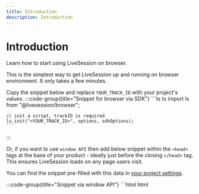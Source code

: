 ```yaml
---
title: Introduction
description: Introduction
---
```


# Introduction
<Subtitle>
    Learn how to start using LiveSession on browser.
</Subtitle>

This is the simplest way to get LiveSession up and running on browser environment. It only takes a few
minutes.

Copy the snippet below and replace `YOUR_TRACK_ID` with your project's values.
:::code-group{title="Snippet for browser via SDK"}
    ```ts ts
    import ls from "@livesession/browser";

    // init a script, trackID is required
    ls.init("<YOUR_TRACK_ID>", options, sdkOptions);
    ```
:::

Or, if you want to use `window API` then add below snippet within the `<head>` tags at the base of your product - ideally just before the closing `</head>` tag.
This ensures LiveSession loads on any page users visit.

You can find the snippet pre-filled with this data in [your project settings](https://livesession.io).

:::code-group{title="Snippet via window API"}
    ```html html
    <script type="text/javascript">
        window["__ls_namespace"] = "__ls";
        window["__ls_script_url"] = "https://cdn.livesession.io/track.js";

        !(function (w, d, t, u, n
        ) {
        if (n in w) {
        if (w.console && w.console.log) {
        w.console.log(
        'LiveSession namespace conflict. Please set window["__ls_namespace"].',
        );
    }

        return;
    }

        if (w[n]) return;

        var f = (w[n] = function() {
        f.push ? f.push.apply(f, arguments) : f.store.push(arguments);
    });

        if (!w[n]) w[n] = f;
        f.store = [];
        f.v = "1.1";

        var ls = d.createElement(t);
        ls.async = true;
        ls.src = u;
        var s = d.getElementsByTagName(t)[0];
        s.parentNode.insertBefore(ls, s);
    })
        (
        window,
        document,
        "script",
        window["__ls_script_url"],
        window["__ls_namespace"],
        );

        __ls("init", "<YOUR_TRACK_ID>", {
        keystrokes: false
    });
        __ls("newPageView");
    </script>
    ```
:::